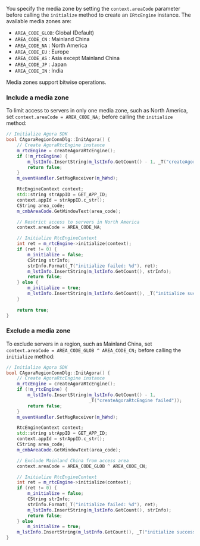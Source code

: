 <PlatformWrapper platform="windows">

You specify the media zone by setting the `context.areaCode` parameter before calling the `initialize` method to create an `IRtcEngine` instance. The available media zones are:

* `AREA_CODE_GLOB`: Global (Default)
* `AREA_CODE_CN`  : Mainland China
* `AREA_CODE_NA`  : North America
* `AREA_CODE_EU`  : Europe
* `AREA_CODE_AS`  : Asia except Mainland China
* `AREA_CODE_JP`  : Japan
* `AREA_CODE_IN`  : India

<Admonition title="information" type="info">
Media zones support bitwise operations.
</Admonition>

### Include a media zone

To limit access to servers in only one media zone, such as North America, set `context.areaCode = AREA_CODE_NA;` before calling the `initialize` method:

```cpp
// Initialize Agora SDK
bool CAgoraRegionConnDlg::InitAgora() {
    // Create AgoraRtcEngine instance
    m_rtcEngine = createAgoraRtcEngine();
    if (!m_rtcEngine) {
        m_lstInfo.InsertString(m_lstInfo.GetCount() - 1, _T("createAgoraRtcEngine failed"));
        return false;
    }
    m_eventHandler.SetMsgReceiver(m_hWnd);

    RtcEngineContext context;
    std::string strAppID = GET_APP_ID;
    context.appId = strAppID.c_str();
    CString area_code;
    m_cmbAreaCode.GetWindowText(area_code);

    // Restrict access to servers in North America
    context.areaCode = AREA_CODE_NA;

    // Initialize RtcEngineContext
    int ret = m_rtcEngine->initialize(context);
    if (ret != 0) {
        m_initialize = false;
        CString strInfo;
        strInfo.Format(_T("initialize failed: %d"), ret);
        m_lstInfo.InsertString(m_lstInfo.GetCount(), strInfo);
        return false;
    } else {
        m_initialize = true;
        m_lstInfo.InsertString(m_lstInfo.GetCount(), _T("initialize success"));
    }
    
    return true;
}
```

### Exclude a media zone

To exclude servers in a region, such as Mainland China, set `context.areaCode = AREA_CODE_GLOB ^ AREA_CODE_CN;` before calling the `initialize` method:

```cpp
// Initialize Agora SDK
bool CAgoraRegionConnDlg::InitAgora() {
	// Create AgoraRtcEngine instance
	m_rtcEngine = createAgoraRtcEngine();
	if (!m_rtcEngine) {
		m_lstInfo.InsertString(m_lstInfo.GetCount() - 1, 
		                       _T("createAgoraRtcEngine failed"));
		return false;
	}
	m_eventHandler.SetMsgReceiver(m_hWnd);

	RtcEngineContext context;
	std::string strAppID = GET_APP_ID;
	context.appId = strAppID.c_str();
	CString area_code;
	m_cmbAreaCode.GetWindowText(area_code);

	// Exclude Mainland China from access area
    context.areaCode = AREA_CODE_GLOB ^ AREA_CODE_CN;

	// Initialize RtcEngineContext
	int ret = m_rtcEngine->initialize(context);
	if (ret != 0) {
		m_initialize = false;
		CString strInfo;
		strInfo.Format(_T("initialize failed: %d"), ret);
		m_lstInfo.InsertString(m_lstInfo.GetCount(), strInfo);
		return false;
	} else
		m_initialize = true;
	m_lstInfo.InsertString(m_lstInfo.GetCount(), _T("initialize success"));
}
```

</PlatformWrapper>
